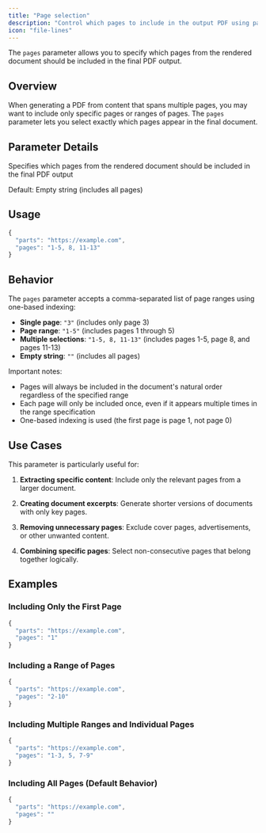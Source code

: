 ```yaml
---
title: "Page selection"
description: "Control which pages to include in the output PDF using page ranges"
icon: "file-lines"
---
```


The `pages` parameter allows you to specify which pages from the rendered document should be included in the final PDF output.

## Overview

When generating a PDF from content that spans multiple pages, you may want to include only specific pages or ranges of pages. The `pages` parameter lets you select exactly which pages appear in the final document.

## Parameter Details

<ResponseField name="pages" type="string" default="''">
  Specifies which pages from the rendered document should be included in the final PDF output
  
  Default: Empty string (includes all pages)
</ResponseField>

## Usage

```javascript
{
  "parts": "https://example.com",
  "pages": "1-5, 8, 11-13"
}
```

## Behavior

The `pages` parameter accepts a comma-separated list of page ranges using one-based indexing:

- **Single page**: `"3"` (includes only page 3)
- **Page range**: `"1-5"` (includes pages 1 through 5)
- **Multiple selections**: `"1-5, 8, 11-13"` (includes pages 1-5, page 8, and pages 11-13)
- **Empty string**: `""` (includes all pages)

Important notes:
- Pages will always be included in the document's natural order regardless of the specified range
- Each page will only be included once, even if it appears multiple times in the range specification
- One-based indexing is used (the first page is page 1, not page 0)

## Use Cases

This parameter is particularly useful for:

1. **Extracting specific content**: Include only the relevant pages from a larger document.

2. **Creating document excerpts**: Generate shorter versions of documents with only key pages.

3. **Removing unnecessary pages**: Exclude cover pages, advertisements, or other unwanted content.

4. **Combining specific pages**: Select non-consecutive pages that belong together logically.

## Examples

### Including Only the First Page

```javascript
{
  "parts": "https://example.com",
  "pages": "1"
}
```

### Including a Range of Pages

```javascript
{
  "parts": "https://example.com",
  "pages": "2-10"
}
```

### Including Multiple Ranges and Individual Pages

```javascript
{
  "parts": "https://example.com",
  "pages": "1-3, 5, 7-9"
}
```

### Including All Pages (Default Behavior)

```javascript
{
  "parts": "https://example.com",
  "pages": ""
}
``` 